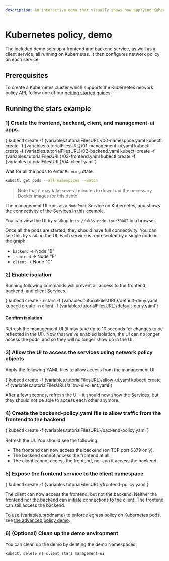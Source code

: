 ```yaml
---
description: An interactive demo that visually shows how applying Kubernetes policy allows and denies connections.
---
```



# Kubernetes policy, demo

The included demo sets up a frontend and backend service, as well as a client service, all
running on Kubernetes. It then configures network policy on each service.

## Prerequisites

To create a Kubernetes cluster which supports the Kubernetes network policy API, follow
one of our [getting started guides](../../getting-started/index.mdx).

## Running the stars example

### 1) Create the frontend, backend, client, and management-ui apps.

<CodeBlock language='shell'>
{`kubectl create -f {variables.tutorialFilesURL}/00-namespace.yaml
kubectl create -f {variables.tutorialFilesURL}/01-management-ui.yaml
kubectl create -f {variables.tutorialFilesURL}/02-backend.yaml
kubectl create -f {variables.tutorialFilesURL}/03-frontend.yaml
kubectl create -f {variables.tutorialFilesURL}/04-client.yaml`}
</CodeBlock>

Wait for all the pods to enter `Running` state.

```bash
kubectl get pods --all-namespaces --watch
```

> Note that it may take several minutes to download the necessary Docker images for this demo.

The management UI runs as a `NodePort` Service on Kubernetes, and shows the connectivity
of the Services in this example.

You can view the UI by visiting `http://<k8s-node-ip>:30002` in a browser.

Once all the pods are started, they should have full connectivity. You can see this by visiting the UI. Each service is
represented by a single node in the graph.

- `backend` -> Node "B"
- `frontend` -> Node "F"
- `client` -> Node "C"

### 2) Enable isolation

Running following commands will prevent all access to the frontend, backend, and client Services.

<CodeBlock language='shell'>
{`kubectl create -n stars -f {variables.tutorialFilesURL}/default-deny.yaml
kubectl create -n client -f {variables.tutorialFilesURL}/default-deny.yaml`}
</CodeBlock>

#### Confirm isolation

Refresh the management UI (it may take up to 10 seconds for changes to be reflected in the UI).
Now that we've enabled isolation, the UI can no longer access the pods, and so they will no longer show up in the UI.

### 3) Allow the UI to access the services using network policy objects

Apply the following YAML files to allow access from the management UI.

<CodeBlock language='shell'>
{`kubectl create -f {variables.tutorialFilesURL}/allow-ui.yaml
kubectl create -f {variables.tutorialFilesURL}/allow-ui-client.yaml`}
</CodeBlock>

After a few seconds, refresh the UI - it should now show the Services, but they should not be able to access each other anymore.

### 4) Create the backend-policy.yaml file to allow traffic from the frontend to the backend

<CodeBlock language='shell'>
{`kubectl create -f {variables.tutorialFilesURL}/backend-policy.yaml`}
</CodeBlock>

Refresh the UI. You should see the following:

- The frontend can now access the backend (on TCP port 6379 only).
- The backend cannot access the frontend at all.
- The client cannot access the frontend, nor can it access the backend.

### 5) Expose the frontend service to the client namespace

<CodeBlock language='shell'>
{`kubectl create -f {variables.tutorialFilesURL}/frontend-policy.yaml`}
</CodeBlock>

The client can now access the frontend, but not the backend. Neither the frontend nor the backend
can initiate connections to the client. The frontend can still access the backend.

To use {variables.prodname} to enforce egress policy on Kubernetes pods, see [the advanced policy demo](kubernetes-policy-advanced.mdx).

### 6) (Optional) Clean up the demo environment

You can clean up the demo by deleting the demo Namespaces:

```bash
kubectl delete ns client stars management-ui
```
